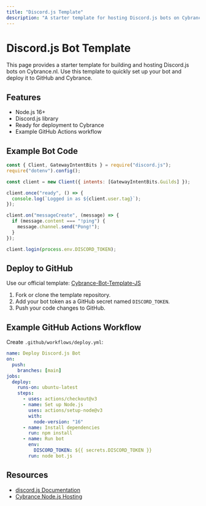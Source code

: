 ```yaml
---
title: "Discord.js Template"
description: "A starter template for hosting Discord.js bots on Cybrance.nl"
---
```


# Discord.js Bot Template

This page provides a starter template for building and hosting Discord.js bots on Cybrance.nl. Use this template to quickly set up your bot and deploy it to GitHub and Cybrance.

## Features

- Node.js 16+
- Discord.js library
- Ready for deployment to Cybrance
- Example GitHub Actions workflow

## Example Bot Code

```js
const { Client, GatewayIntentBits } = require("discord.js");
require("dotenv").config();

const client = new Client({ intents: [GatewayIntentBits.Guilds] });

client.once("ready", () => {
  console.log(`Logged in as ${client.user.tag}`);
});

client.on("messageCreate", (message) => {
  if (message.content === "!ping") {
    message.channel.send("Pong!");
  }
});

client.login(process.env.DISCORD_TOKEN);
```

## Deploy to GitHub

Use our official template: [Cybrance-Bot-Template-JS](https://github.com/Cybrance/Cybrance-Bot-Template-JS)

1. Fork or clone the template repository.
2. Add your bot token as a GitHub secret named `DISCORD_TOKEN`.
3. Push your code changes to GitHub.

## Example GitHub Actions Workflow

Create `.github/workflows/deploy.yml`:

```yaml
name: Deploy Discord.js Bot
on:
  push:
    branches: [main]
jobs:
  deploy:
    runs-on: ubuntu-latest
    steps:
      - uses: actions/checkout@v3
      - name: Set up Node.js
        uses: actions/setup-node@v3
        with:
          node-version: "16"
      - name: Install dependencies
        run: npm install
      - name: Run bot
        env:
          DISCORD_TOKEN: ${{ secrets.DISCORD_TOKEN }}
        run: node bot.js
```

## Resources

- [discord.js Documentation](https://discord.js.org/#/docs/main/stable/general/welcome)
- [Cybrance Node.js Hosting](https://cybrance.nl)
